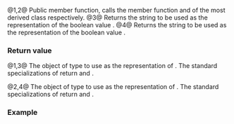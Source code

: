 {{cpp/locale/numpunct/title|truename, do_truename, falsename, do_falsename}}
{{cpp/locale/numpunct/navbar}}
{{dcl begin}}
{{dcl header|locale}}
{{dcl|num=1|1=
public:
string_type truename() const;
}}
{{dcl|num=2|1=
public:
string_type falsename() const;
}}
{{dcl|num=3|1=
protected:
virtual string_type do_truename() const;
}}
{{dcl|num=4|1=
protected:
virtual string_type do_falsename() const;
}}
{{dcl end}}

@1,2@ Public member function, calls the member function {{tt|do_truename}} and {{tt|do_falsename}} of the most derived class respectively.
@3@ Returns the string to be used as the representation of the boolean value {{c|true}}.
@4@ Returns the string to be used as the representation of the boolean value {{c|false}}.

===Return value===
@1,3@ The object of type {{tt|string_type}} to use as the representation of {{c|true}}. The standard specializations of {{tt|std::numpunct}} return {{c|"true"}} and {{c|L"true"}}.

@2,4@ The object of type {{tt|string_type}} to use as the representation of {{c|false}}. The standard specializations of {{tt|std::numpunct}} return {{c|"false"}} and {{c|L"false"}}.

===Example===
{{example
|code=
#include &lt;iomanip&gt;
#include &lt;iostream&gt;
#include &lt;locale&gt;

struct custom_tf : std::numpunct&lt;char&gt;
{
    std::string do_truename()  const { return {'t'}; }
    std::string do_falsename() const { return {'f'}; }
};

int main()
{
    std::cout &lt;&lt; std::boolalpha;

    // default boolalpha output
    std::cout &lt;&lt; "Default locale,\n"
                 "  boolalpha  true: " &lt;&lt; true &lt;&lt; "\n"
                 "  boolalpha false: " &lt;&lt; false &lt;&lt; "\n\n";

    // with custom_tf applied to locale
    std::cout.imbue(std::locale(std::cout.getloc(), new custom_tf));
    std::cout &lt;&lt; "Locale with modified numpunct,\n"
                 "  boolalpha  true: " &lt;&lt; true &lt;&lt; "\n"
                 "  boolalpha false: " &lt;&lt; false &lt;&lt; '\n';
}
|output=
Default locale,
  boolalpha  true: true
  boolalpha false: false

Locale with modified numpunct,
  boolalpha  true: t
  boolalpha false: f
}}

{{langlinks|es|ja|zh}}